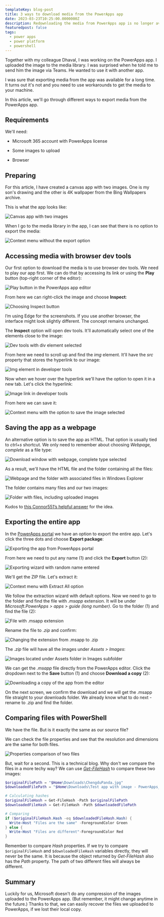 ```yaml
---
templateKey: blog-post
title: 3 ways to download media from the PowerApps app
date: 2023-03-23T10:25:00.0000000Z
description: Redownloading the media from PowerApps app is no longer available out of the box. Let’s explore the workarounds we have!
featuredpost: false
tags:
  - power apps
  - power platform
  - powershell
---
```


Together with my colleague Dhaval, I was working on the PowerApps app. I uploaded the image to the media library. I was surprised when he told me to send him the image via Teams. He wanted to use it with another app.

I was sure that exporting media from the app was available for a long time. It turns out it's not and you need to use workarounds to get the media to your machine.

In this article, we'll go through different ways to export media from the PowerApps app.

## Requirements

We'll need:

* Microsoft 365 account with PowerApps license
* Some images to upload

* Browser

## Preparing

For this article, I have created a canvas app with two images. One is my son's drawing and the other is 4K wallpaper from the Bing Wallpapers archive.

This is what the app looks like:

![Canvas app with two images](../../img/get-media-powerapps/20230317-083954-oYWJ6r9njN.png)

When I go to the media library in the app, I can see that there is no option to export the media:

![Context menu without the export option](../../img/get-media-powerapps/20230317-084312-D8Vorq3Maq.png)

## Accessing media with browser dev tools

Our first option to download the media is to use browser dev tools. We need to play our app first. We can do that by accessing its link or using the **Play** button (top-right corner of the editor):

![Play button in the PowerApps app editor](../../img/get-media-powerapps/20230317-084843-cYrEyOdij2.png)

From here we can right-click the image and choose **Inspect**:

![Choosing Inspect button](../../img/get-media-powerapps/20230317-085654-wTg5CGJxaH.png)

<Tip>

I’m using Edge for the screenshots. If you use another browser, the interface might look slightly different. The concept remains unchanged.

</Tip>

The **Inspect** option will open dev tools. It'll automatically select one of the elements close to the image:

![Dev tools with div element selected](../../img/get-media-powerapps/20230320-082641-BvGWtVREWt.png)

From here we need to scroll up and find the *img* element. It'll have the *src* property that stores the hyperlink to our image:

![Img element in developer tools](../../img/get-media-powerapps/20230320-083334-Wsvs4M8Krv.png)

Now when we hover over the hyperlink we'll have the option to open it in a new tab. Let's click the hyperlink:

![Image link in developer tools](../../img/get-media-powerapps/20230320-083500-MIePOsetpa.png)

From here we can save it:

![Context menu with the option to save the image selected ](../../img/get-media-powerapps/20230320-083618-6Or4UuFIHa.png)

## Saving the app as a webpage

An alternative option is to save the app as HTML. That option is usually tied to *ctrl+s* shortcut. We only need to remember about choosing *Webpage, complete* as a file type:

![Download window with webpage, complete type selected](../../img/get-media-powerapps/20230320-085743-5E9S7Zdubt.png)

As a result, we'll have the HTML file and the folder containing all the files:

![Webpage and the folder with associated files in Windows Explorer](../../img/get-media-powerapps/20230321-140445-Mlh7zfF6Qc.png)

The folder contains many files and our two images:

![Folder with files, including uploaded images](../../img/get-media-powerapps/20230321-140823-7qDMsLvkzo.png)

<Tip>

Kudos to [this Connor551’s helpful answer](https://powerusers.microsoft.com/t5/Building-Power-Apps/How-to-download-media-in-app/m-p/812528/highlight/true#M259039) for the idea.

</Tip>

## Exporting the entire app

In the [PowerApps portal](https://make.powerapps.com/) we have an option to export the entire app. Let's click the three dots and choose **Export package**:

![Exporting the app from PowerApps portal](../../img/get-media-powerapps/20230321-141341-tUdloSdcn1.png)

From here we need to put any name (1) and click the **Export** button (2):

![Exporting wizard with random name entered](../../img/get-media-powerapps/20230321-141524-xyvY1jXFvX.png)

We'll get the ZIP file. Let's extract it:

![Context menu with Extract All option](../../img/get-media-powerapps/Untitled.png)

We follow the extraction wizard with default options. Now we need to go to the folder and find the file with *.msapp* extension. It will be under *Microsoft.PowerApps > apps > guide (long number)*. Go to the folder (1) and find the file (2):

![File with .msapp extension](../../img/get-media-powerapps/20230321-142144-hnj1ILFGQx.png)

Rename the file to *.zip* and confirm:

![Changing the extension from .msapp to .zip](../../img/get-media-powerapps/20230321-142925-pn3X5aYMaF.png)

The *.zip* file will have all the images under *Assets > Images*:

![Images located under Assets folder in Images subfolder](../../img/get-media-powerapps/20230321-143134-RFfBKY27XP.png)

<Tip>

We can get the *.msapp* file directly from the PowerApps editor. Click the dropdown next to the **Save** button (1) and choose **Download a copy** (2):

![Downloading a copy of the app from the editor](../../img/get-media-powerapps/20230321-143450-m54CUVAxf6.png)

On the next screen, we confirm the download and we will get the .msapp file straight to your downloads folder. We already know what to do next - rename to .zip and find the folder.

</Tip>

## Comparing files with PowerShell

We have the file. But is it exactly the same as our source file?

We can check the file properties and see that the resolution and dimensions are the same for both files.

![Properties comparison of two files](../../img/get-media-powerapps/20230323-111918-YgOsEBtP1b.png)

But, wait for a second. This is a technical blog. Why don't we compare the files in a more techy way? We can use [*Get-FileHash*](https://learn.microsoft.com/en-us/powershell/module/microsoft.powershell.utility/get-filehash) to compare these two images:

```powershell
$originalFilePath = "$Home\Downloads\ChengduPanda.jpg"
$downloadedFilePath = "$Home\Downloads\Test app with image - PowerApps_files\46e410ea-361e-4495-83b9-1530fcecfb95.jpg"

# Calculating hashes
$originalFileHash = Get-FileHash -Path $originalFilePath 
$downloadedFileHash = Get-FileHash -Path $downloadedFilePath

# Comparing
if ($originalFileHash.Hash -eq $downloadedFileHash.Hash) {
  Write-Host "Files are the same" -ForegroundColor Green
} else {
  Write-Host "Files are different"-ForegroundColor Red
}
```

<Warning>

Remember to compare *Hash* properties. If we try to compare `$originalFileHash` and `$downloadedFileHash` variables directly, they will never be the same.
It is because the object returned by *Get-FileHash* also has the *Path* property. The path of two different files will always be different.

</Warning>

## Summary

Luckily for us, Microsoft doesn't do any compression of the images uploaded to the PowerApps app. (But remember, it might change anytime in the future.) Thanks to that, we can easily recover the files we uploaded to PowerApps, if we lost their local copy.
